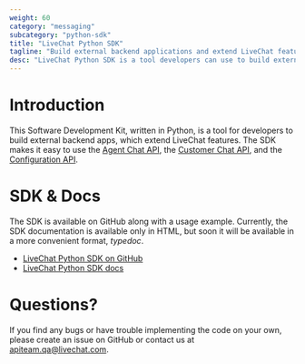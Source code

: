 ```yaml
---
weight: 60
category: "messaging"
subcategory: "python-sdk"
title: "LiveChat Python SDK"
tagline: "Build external backend applications and extend LiveChat features."
desc: "LiveChat Python SDK is a tool developers can use to build external backend applications."
---
```


# Introduction

This Software Development Kit, written in Python, is a tool for developers to build external backend apps, which extend LiveChat features. The SDK makes it easy to use the [Agent Chat API](/messaging/agent-chat-api/), the [Customer Chat API](/messaging/customer-chat-api/), and the [Configuration API](/management/configuration-api/).

# SDK & Docs

The SDK is available on GitHub along with a usage example. Currently, the SDK documentation is available only in HTML, but soon it will be available in a more convenient format, _typedoc_.

- <a href="https://github.com/livechat/lc-sdk-python/" target="_blank" rel="noopener noreferrer">LiveChat Python SDK on GitHub</a>
- <a href="https://github.com/livechat/lc-sdk-python/tree/master/docs" target="_blank" rel="noopener noreferrer">LiveChat Python SDK docs</a>

# Questions?

​If you find any bugs or have trouble implementing the code on your own, please create an issue on GitHub or contact us at [apiteam.qa@livechat.com](mailto:apiteam.qa@livechat.com).

